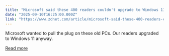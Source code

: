 ```yaml
---
title: "Microsoft said these 400 readers couldn't upgrade to Windows 11. They did it anyway"
date: "2025-09-10T16:25:00.000Z"
link: "https://www.zdnet.com/article/microsoft-said-these-400-readers-couldnt-upgrade-to-windows-11-they-did-it-anyway/"
---
```


Microsoft wanted to pull the plug on these old PCs. Our readers upgraded to Windows 11 anyway.

[Read more](https://www.zdnet.com/article/microsoft-said-these-400-readers-couldnt-upgrade-to-windows-11-they-did-it-anyway/)
